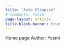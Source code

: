 ```yaml
---
title: "Auto Glimpses"
# comments: false
page-layout: article
title-block-banner: true
---
```


Home page
Author: Yasmi

